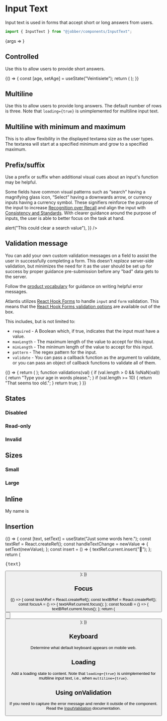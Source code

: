 
<Meta title="Components/InputText" component={InputText} />

# Input Text

Input text is used in forms that accept short or long answers from users.

```ts
import { InputText } from "@jobber/components/InputText";
```

<Canvas>
  <Story
    name="InputText"
    args={{
      defaultValue: "Rocinante",
      placeholder: "Ship Name",
    }}
  >
    {args => <InputText {...args} />}
  </Story>
</Canvas>

<ArgsTable of={InputText} story="InputText" />

## Controlled

Use this to allow users to provide short answers.

<Canvas>
  <ExampleWithHooks>
    {() => {
      const [age, setAge] = useState("Veintisiete");
      return (
        <InputText
          value={age}
          onChange={setAge}
          name="age"
          placeholder="Age in words"
        />
      );
    }}
  </ExampleWithHooks>
</Canvas>

## Multiline

Use this to allow users to provide long answers. The default number of rows is
three. Note that `loading={true}` is unimplemented for multiline input text.

<Canvas>
  <InputText
    multiline={true}
    placeholder="Describe your age"
    name="describeAge"
  />
</Canvas>

## Multiline with minimum and maximum

This is to allow flexibility in the displayed textarea size as the user types.
The textarea will start at a specified minimum and grow to a specified maximum.

<Canvas>
  <InputText
    defaultValue="Rocinante"
    multiline={true}
    rows={{ min: 1, max: 4 }}
  />
</Canvas>

## Prefix/suffix

Use a prefix or suffix when additional visual cues about an input's function may
be helpful.

Some fields have common visual patterns such as “search” having a magnifying
glass icon, “Select” having a downwards arrow, or currency inputs having a
currency symbol. These signifiers reinforce the purpose of the input to increase
[Recognition over Recall](https://www.nngroup.com/articles/ten-usability-heuristics/)
and align the input with
[Consistency and Standards](https://www.nngroup.com/articles/ten-usability-heuristics/).
With clearer guidance around the purpose of inputs, the user is able to better
focus on the task at hand.

<Canvas>
  <Content>
    <InputText
      defaultValue="1,000,000"
      placeholder="Invoice Total"
      prefix={{ label: "$", icon: "invoice" }}
      suffix={{ label: ".00" }}
    />
    <InputText
      placeholder="Search"
      prefix={{ icon: "search" }}
      suffix={{
        icon: "cross",
        ariaLabel: "clear search",
        onClick: () => alert("This could clear a search value"),
      }}
    />
  </Content>
</Canvas>

## Validation message

You can add your own custom validation messages on a field to assist the user in
successfully completing a form. This doesn't _replace_ server-side validation,
but minimizes the need for it as the user should be set up for success by proper
guidance pre-submission before any "bad" data gets to the server.

Follow the
[product vocabulary](https://atlantis.getjobber.com/?path=/docs/content-product-vocabulary--page#general-phrasing)
for guidance on writing helpful error messages.

Atlantis utilizes [React Hook Forms](https://react-hook-form.com/) to handle
`input` and `form` validation. This means that the
[React Hook Forms validation options](https://react-hook-form.com/api#register)
are available out of the box.

This includes, but is not limited to:

- `required` - A Boolean which, if true, indicates that the input must have a
  value.
- `maxLength` - The maximum length of the value to accept for this input.
- `minLength` - The minimum length of the value to accept for this input.
- `pattern` - The regex pattern for the input.
- `validate` - You can pass a callback function as the argument to validate, or
  you can pass an object of callback functions to validate all of them.

<Canvas>
  <ExampleWithHooks>
    {() => {
      return (
        <InputText
          name="age"
          placeholder="What's your age"
          validations={{
            required: {
              value: true,
              message: "You have to tell us your age",
            },
            validate: validations,
          }}
        />
      );
      function validations(val) {
        if (val.length > 0 && !isNaN(val)) {
          return "Type your age in words please.";
        }
        if (val.length >= 10) {
          return "That seems too old.";
        }
        return true;
      }
    }}
  </ExampleWithHooks>
</Canvas>

## States

### Disabled

<Canvas>
  <InputText
    placeholder="Credit card"
    value="**** **** **** 1234"
    disabled={true}
    name="creditCard"
  />
</Canvas>

### Read-only

<Canvas>
  <InputText
    placeholder="Your referral code"
    value="WXYZ100"
    readonly={true}
    name="referralCode"
  />
</Canvas>

### Invalid

<Canvas>
  <InputText
    placeholder="Email"
    value="atlantis"
    invalid={true}
    name="emailAddress"
  />
</Canvas>

## Sizes

### Small

<Canvas>
  <InputText name="smallField" size="small" placeholder="Duration" />
</Canvas>

### Large

<Canvas>
  <InputText name="largeField" size="large" placeholder="Your username" />
</Canvas>

## Inline

<Canvas>
  <Text>
    My name is
    <InputText
      name="durationInDays"
      value="Jeff"
      size="small"
      inline={true}
      maxLength={4}
      align="center"
    />
  </Text>
</Canvas>

## Insertion

<Canvas>
  <ExampleWithHooks>
    {() => {
      const [text, setText] = useState("Just some words here.");
      const textRef = React.createRef();
      const handleTextChange = newValue => {
        setText(newValue);
      };
      const insert = () => {
        textRef.current.insert("🎉");
      };
      return (
        <Content>
          <InputText value={text} onChange={handleTextChange} ref={textRef} />
          <pre>{text}</pre>
          <Button label="Insert Emoji" onClick={insert} />
        </Content>
      );
    }}
  </ExampleWithHooks>
</Canvas>

## Focus

<Canvas>
  <ExampleWithHooks>
    {() => {
      const textARef = React.createRef();
      const textBRef = React.createRef();
      const focusA = () => {
        textARef.current.focus();
      };
      const focusB = () => {
        textBRef.current.focus();
      };
      return (
        <Content>
          <InputText value="Text input A" ref={textARef} />
          <InputText value="Text input B" ref={textBRef} />
          <Button label="Focus text input A" onClick={focusA} />
          <br />
          <Button label="Focus text input B" onClick={focusB} />
        </Content>
      );
    }}
  </ExampleWithHooks>
</Canvas>

## Keyboard

Determine what default keyboard appears on mobile web.

<Canvas>
  <InputText
    placeholder="Describe your age"
    name="describeAge"
    keyboard="numeric"
  />
</Canvas>

## Loading

Add a loading state to content. Note that `loading={true}` is unimplemented for
multiline input text, i.e., when `multiline={true}`.

<Canvas>
  <InputText
    placeholder="Checking phone number"
    name="phoneNumber"
    loading={true}
    keyboard="numeric"
  />
</Canvas>

## Using onValidation

If you need to capture the error message and render it outside of the component.
Read the
[InputValidation](../?path=/docs/components-inputvalidation--input-validation)
documentation.
